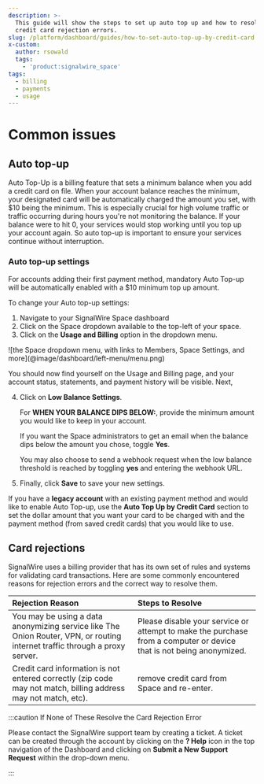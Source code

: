 ```yaml
---
description: >-
  This guide will show the steps to set up auto top up and how to resolve common
  credit card rejection errors.
slug: /platform/dashboard/guides/how-to-set-auto-top-up-by-credit-card
x-custom:
  author: rsowald
  tags:
    - 'product:signalwire_space'
tags:
  - billing
  - payments
  - usage
---
```


# Common issues

## Auto top-up

Auto Top-Up is a billing feature that sets a minimum balance when you add a credit card on file. 
When your account balance reaches the minimum, your designated card will be automatically charged the amount you set, with $10 being the minimum. 
This is especially crucial for high volume traffic or traffic occurring during hours you're not monitoring the balance. 
If your balance were to hit 0, your services would stop working until you top up your account again. 
So auto top-up is important to ensure your services continue without interruption.

### Auto top-up settings

For accounts adding their first payment method, mandatory Auto Top-up will be automatically enabled with a $10 minimum top up amount.

To change your Auto top-up settings:

1. Navigate to your SignalWire Space dashboard
2. Click on the Space dropdown available to the top-left of your space.
3. Click on the **Usage and Billing** option in the dropdown menu.


<Frame>
![the Space dropdown menu, with links to Members, Space Settings, and more](@image/dashboard/left-menu/menu.png)
</Frame>

You should now find yourself on the Usage and Billing page, and your account status, statements, and payment history will be visible.
Next,

4. Click on **Low Balance Settings**. 

    For **WHEN YOUR BALANCE DIPS BELOW:**, provide the minimum amount you would like to keep in your account. 

    If you want the Space administrators to get an email when the balance dips below the amount you chose, toggle **Yes**. 

    You may also choose to send a webhook request when the low balance threshold is reached by toggling **yes** and entering the webhook URL.

5. Finally, click **Save** to save your new settings.

If you have a **legacy account** with an existing payment method and would like to enable Auto Top-up, use the **Auto Top Up by Credit Card** section to set the dollar amount that you want your card to be charged with and the payment method (from saved credit cards) that you would like to use. 

## Card rejections

SignalWire uses a billing provider that has its own set of rules and systems for validating card transactions. 
Here are some commonly encountered reasons for rejection errors and the correct way to resolve them.

| Rejection Reason                                                                                                            | Steps to Resolve                                                                                                    |
| :-------------------------------------------------------------------------------------------------------------------------- | :------------------------------------------------------------------------------------------------------------------ |
| You may be using a data anonymizing service like The Onion Router, VPN, or routing internet traffic through a proxy server. | Please disable your service or attempt to make the purchase from a computer or device that is not being anonymized. |
| Credit card information is not entered correctly (zip code may not match, billing address may not match, etc).              | remove credit card from Space and re-enter.                                                                         |

:::caution If None of These Resolve the Card Rejection Error

Please contact the SignalWire support team by creating a ticket. 
A ticket can be created through the account by clicking on the **? Help** icon in the top navigation of the Dashboard and clicking on **Submit a New Support Request** within the drop-down menu.

:::
